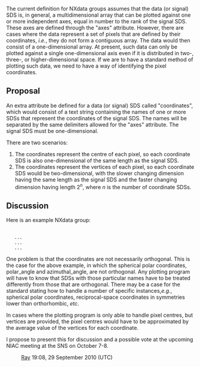 The current definition for NXdata groups assumes that the data (or signal) SDS is, in general, a multidimensional array that can be plotted against one or more independent axes, equal in number to the rank of the signal SDS. These axes are defined through the "axes" attribute. However, there are cases where the data represent a set of pixels that are defined by their coordinates, <em>i.e.</em>, they do not form a contiguous array. The data would then consist of a one-dimensional array. At present, such data can only be plotted against a single one-dimensional axis even if it is distributed in two-, three-, or higher-dimensional space. If we are to have a standard method of plotting such data, we need to have a way of identifying the pixel coordinates.

==Proposal==
An extra attribute be defined for a data (or signal) SDS called "coordinates", which would consist of a text string containing the names of one or more SDSs that represent the coordinates of the signal SDS. The names will be separated by the same delimiters allowed for the "axes" attribute. The signal SDS must be one-dimensional.

There are two scenarios:

# The coordinates represent the centre of each pixel, so each coordinate SDS is also one-dimensional of the same length as the signal SDS. 
# The coordinates represent the vertices of each pixel, so each coordinate SDS would be two-dimensional, with the slower changing dimension having the same length as the signal SDS and the faster changing dimension having length 2<sup><em>n</em></sup>, where <em>n</em> is the number of coordinate SDSs.

==Discussion==
Here is an example NXdata group:

 <NXdata name="data">
    <data signal="1" coordinates="polar_angle:azimuthal_angle">...</data>
    <polar_angle>...</polar_angle>
    <azimuthal_angle>...</azimuthal_angle>
 </NXdata>

One problem is that the coordinates are not necessarily orthogonal. This is the case for the above example, in which the spherical polar coordinates, polar_angle and azimuthal_angle, are not orthogonal. Any plotting program will have to know that SDSs with those particular names have to be treated differently from those that are orthogonal. There may be a case for the standard stating how to handle a number of specific instances,<em>e.g.</em>, spherical polar coordinates, reciprocal-space coordinates in symmetries lower than orthorhombic, <em>etc</em>.

In cases where the plotting program is only able to handle pixel centres, but vertices are provided, the pixel centres would have to be approximated by the average value of the vertices for each coordinate.

I propose to present this for discussion and a possible vote at the upcoming NIAC meeting at the SNS on October 7-8.
:[[User:Ray Osborn|Ray]] 19:08, 29 September 2010 (UTC)